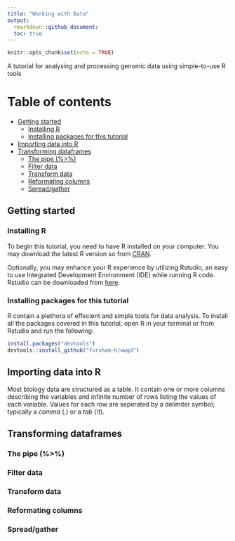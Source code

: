 ```yaml
---
title: "Working with Data"
output: 
  rmarkdown::github_document:
  toc: true
---
```


```r
knitr::opts_chunk$set(echo = TRUE)
```

A tutorial for analysing and processing genomic data using simple-to-use R tools

# Table of contents
- [Getting started](#Getting-started)
  * [Installing R](#Installing-R)
  * [Installing packages for this tutorial](#Installing-packages-for-this-tutorial)
- [Importing data into R](#Importing-data-into-R)
- [Transforming dataframes](#Transforming-dataframes)
  * [The pipe (%>%)](#The-pipe-(%>%))
  * [Filter data](#Filter-data)
  * [Transform data](#Transform-data)
  * [Reformating columns](##Reformating-columns)
  * [Spread/gather](#Spreadgather)

## Getting started
### Installing R
To begin this tutorial, you need to have R installed on your computer. You may download the latest R version so from [CRAN](https://cloud.r-project.org/).

Optionally, you may enhance your R experience by utilizing Rstudio, an easy to use Integrated Development Environment (IDE) while running R code. Rstudio can be downloaded from [here](https://rstudio.com/products/rstudio/).


### Installing packages for this tutorial
R contain a plethora of effecient and simple tools for data analysis. To install all the packages covered in this tutorial, open R in your terminal or from Rstudio and run the following:

```r
install.packages("devtools")
devtools::install_github("fursham-h/wwgd")
```

## Importing data into R

Most biology data are structured as a table. It contain one or more columns describing the variables and infinite number of rows listing the values of each variable. Values for each row are seperated by a delimiter symbol; typically a *comma* (,) or a *tab* (\\t).






## Transforming dataframes
### The pipe (%>%)
### Filter data
### Transform data
### Reformating columns
### Spread/gather
